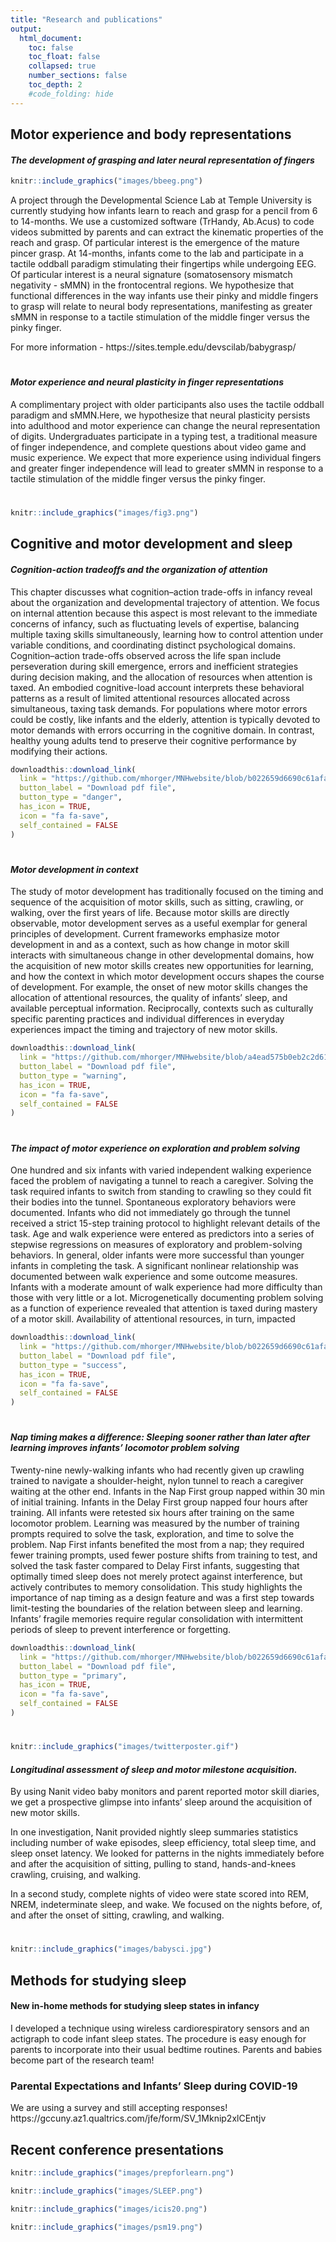 ```yaml
---
title: "Research and publications"
output:
  html_document:
    toc: false
    toc_float: false
    collapsed: true
    number_sections: false
    toc_depth: 2
    #code_folding: hide
---
```

## Motor experience and body representations 

#### *The development of grasping and later neural representation of fingers* 

```r

knitr::include_graphics("images/bbeeg.png")

```

A project through the Developmental Science Lab at Temple University is currently studying how infants learn to reach and grasp for a pencil from 6 to 14-months. We use a customized software (TrHandy, Ab.Acus) to code videos submitted by parents and can extract the kinematic properties of the reach and grasp. Of particular interest is the emergence of the mature pincer grasp. At 14-months, infants come to the lab and participate in a tactile oddball paradigm stimulating their fingertips while undergoing EEG. Of particular interest is a neural signature (somatosensory mismatch negativity - sMMN) in the frontocentral regions. We hypothesize that functional differences in the way infants use their pinky and middle fingers to grasp will relate to neural body representations, manifesting as greater sMMN in response to a tactile stimulation of the middle finger versus the pinky finger. 


For more information - https://sites.temple.edu/devscilab/babygrasp/ 

#
#
# 

#### *Motor experience and neural plasticity in finger representations* 

A complimentary project with older participants also uses the tactile oddball paradigm and sMMN.Here, we hypothesize that neural plasticity persists into adulthood and motor experience can change the neural representation of digits. Undergraduates participate in a typing test, a traditional measure of finger independence, and complete questions about video game and music experience. We expect that more experience using individual fingers and greater finger independence will lead to  greater sMMN in response to a tactile stimulation of the middle finger versus the pinky finger. 

#
#
#
#
```r

knitr::include_graphics("images/fig3.png")

```

## Cognitive and motor development and sleep

#### *Cognition-action tradeoffs and the organization of attention* 

This chapter discusses what cognition–action trade-offs in infancy reveal about the
organization and developmental trajectory of attention. We focus on internal attention
because this aspect is most relevant to the immediate concerns of infancy, such as fluctuating
levels of expertise, balancing multiple taxing skills simultaneously, learning how
to control attention under variable conditions, and coordinating distinct psychological
domains. Cognition–action trade-offs observed across the life span include perseveration
during skill emergence, errors and inefficient strategies during decision making, and
the allocation of resources when attention is taxed. An embodied cognitive-load
account interprets these behavioral patterns as a result of limited attentional resources
allocated across simultaneous, taxing task demands. For populations where motor
errors could be costly, like infants and the elderly, attention is typically devoted to motor
demands with errors occurring in the cognitive domain. In contrast, healthy young
adults tend to preserve their cognitive performance by modifying their actions.

```r
downloadthis::download_link(
  link = "https://github.com/mhorger/MNHwebsite/blob/b022659d6690c61afa8397b694a193b4516b2e7e/articles/Berger,%20Harbourne,%20&%20Horger%202018.pdf",
  button_label = "Download pdf file",
  button_type = "danger",
  has_icon = TRUE,
  icon = "fa fa-save",
  self_contained = FALSE
)
```
#
#
#
#### *Motor development in context* 

The study of motor development has traditionally focused on the timing and sequence of the acquisition of motor skills, such as sitting, crawling, or walking, over the first years of life. Because motor skills are directly observable, motor development serves as a useful exemplar for general principles of development. Current frameworks emphasize motor development in and as a context, such as how change in motor skill interacts with simultaneous change in other developmental domains, how the acquisition of new motor skills creates new opportunities for learning, and how the context in which motor development occurs shapes the course of development. For example, the onset of new motor skills changes the allocation of attentional resources, the quality of infants’ sleep, and available perceptual information. Reciprocally, contexts such as culturally specific parenting practices and individual differences in everyday experiences impact the timing and trajectory of new motor skills.

```r
downloadthis::download_link(
  link = "https://github.com/mhorger/MNHwebsite/blob/a4ead575b0eb2c2d613bff9630a140fde15c5e1f/articles/Berger,%20Horger,%20DeMasi,%20&%20Karasik%20(2021)%20Motor%20development%20in%20context.pdff",
  button_label = "Download pdf file",
  button_type = "warning",
  has_icon = TRUE,
  icon = "fa fa-save",
  self_contained = FALSE
)
```
#
#
#

#### *The impact of motor experience on exploration and problem solving*

One hundred and six infants with varied independent walking experience faced the problem of
navigating a tunnel to reach a caregiver. Solving the task required infants to switch from standing
to crawling so they could fit their bodies into the tunnel. Spontaneous exploratory behaviors were
documented. Infants who did not immediately go through the tunnel received a strict 15-step
training protocol to highlight relevant details of the task. Age and walk experience were entered
as predictors into a series of stepwise regressions on measures of exploratory and problem-solving
behaviors. In general, older infants were more successful than younger infants in completing the
task. A significant nonlinear relationship was documented between walk experience and some
outcome measures. Infants with a moderate amount of walk experience had more difficulty than
those with very little or a lot. Microgenetically documenting problem solving as a function of
experience revealed that attention is taxed during mastery of a motor skill. Availability of attentional
resources, in turn, impacted

```r

downloadthis::download_link(
  link = "https://github.com/mhorger/MNHwebsite/blob/b022659d6690c61afa8397b694a193b4516b2e7e/articles/Horger%20&%20Berger%20(2019)%20The%20role%20of%20walking%20experience%20on%20whole%20body%20exploration%20and%20problem%20solving.pdf",
  button_label = "Download pdf file",
  button_type = "success",
  has_icon = TRUE,
  icon = "fa fa-save",
  self_contained = FALSE
)
```
#
#
#

#### *Nap timing makes a difference: Sleeping sooner rather than later after learning improves infants’ locomotor problem solving*

Twenty-nine newly-walking infants who had recently given up crawling trained to navigate a
shoulder-height, nylon tunnel to reach a caregiver waiting at the other end. Infants in the Nap
First group napped within 30 min of initial training. Infants in the Delay First group napped four
hours after training. All infants were retested six hours after training on the same locomotor
problem. Learning was measured by the number of training prompts required to solve the task,
exploration, and time to solve the problem. Nap First infants benefited the most from a nap; they
required fewer training prompts, used fewer posture shifts from training to test, and solved the
task faster compared to Delay First infants, suggesting that optimally timed sleep does not merely
protect against interference, but actively contributes to memory consolidation. This study highlights
the importance of nap timing as a design feature and was a first step towards limit-testing
the boundaries of the relation between sleep and learning. Infants’ fragile memories require
regular consolidation with intermittent periods of sleep to prevent interference or forgetting.

```r

downloadthis::download_link(
  link = "https://github.com/mhorger/MNHwebsite/blob/b022659d6690c61afa8397b694a193b4516b2e7e/articles/DeMasi%20et%20al%20(2021)%20Nap%20timing%20makes%20a%20difference.pdf",
  button_label = "Download pdf file",
  button_type = "primary",
  has_icon = TRUE,
  icon = "fa fa-save",
  self_contained = FALSE
)
```
#
#
#

```r

knitr::include_graphics("images/twitterposter.gif")
```

#### *Longitudinal assessment of sleep and motor milestone acquisition.*

By using Nanit video baby monitors and parent reported motor skill diaries, we get a prospective glimpse into infants' sleep around the acquisition of new motor skills.  


In one investigation, Nanit provided nightly sleep summaries statistics including number of wake episodes, sleep efficiency, total sleep time, and sleep onset latency. We looked for patterns in the nights immediately before and after the acquisition of sitting, pulling to stand, hands-and-knees crawling, cruising, and walking. 

In a second study, complete nights of video were state scored into REM, NREM, indeterminate sleep, and wake. We focused on the nights before, of, and after the onset of sitting, crawling, and walking.


#
#
#
#
```r

knitr::include_graphics("images/babysci.jpg")
```


## Methods for studying sleep

#### New in-home methods for studying sleep states in infancy 

I developed a technique using wireless cardiorespiratory sensors and an actigraph to code infant sleep states. The procedure is easy enough for parents to incorporate into their usual bedtime routines. Parents and babies become part of the research team! 


### Parental Expectations and Infants' Sleep during COVID-19

  We are using a survey and still accepting responses!
  https://gccuny.az1.qualtrics.com/jfe/form/SV_1Mknip2xlCEntjv 



## Recent conference presentations







```r

knitr::include_graphics("images/prepforlearn.png")
```



```r

knitr::include_graphics("images/SLEEP.png")
```




```r

knitr::include_graphics("images/icis20.png")
```







```r

knitr::include_graphics("images/psm19.png")
```





